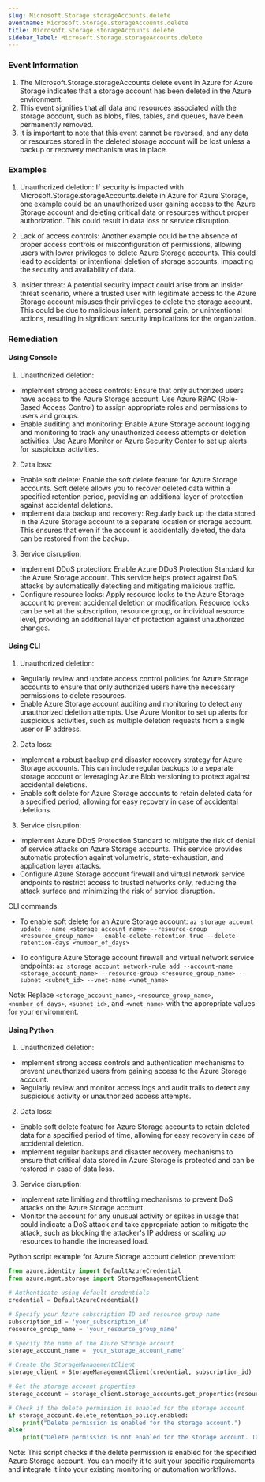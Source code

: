 ```yaml
--- 
slug: Microsoft.Storage.storageAccounts.delete
eventname: Microsoft.Storage.storageAccounts.delete
title: Microsoft.Storage.storageAccounts.delete
sidebar_label: Microsoft.Storage.storageAccounts.delete
---
```

                       
### Event Information

1. The Microsoft.Storage.storageAccounts.delete event in Azure for Azure Storage indicates that a storage account has been deleted in the Azure environment.
2. This event signifies that all data and resources associated with the storage account, such as blobs, files, tables, and queues, have been permanently removed.
3. It is important to note that this event cannot be reversed, and any data or resources stored in the deleted storage account will be lost unless a backup or recovery mechanism was in place.


### Examples

1. Unauthorized deletion: If security is impacted with Microsoft.Storage.storageAccounts.delete in Azure for Azure Storage, one example could be an unauthorized user gaining access to the Azure Storage account and deleting critical data or resources without proper authorization. This could result in data loss or service disruption.

2. Lack of access controls: Another example could be the absence of proper access controls or misconfiguration of permissions, allowing users with lower privileges to delete Azure Storage accounts. This could lead to accidental or intentional deletion of storage accounts, impacting the security and availability of data.

3. Insider threat: A potential security impact could arise from an insider threat scenario, where a trusted user with legitimate access to the Azure Storage account misuses their privileges to delete the storage account. This could be due to malicious intent, personal gain, or unintentional actions, resulting in significant security implications for the organization.

### Remediation

#### Using Console

1. Unauthorized deletion:
- Implement strong access controls: Ensure that only authorized users have access to the Azure Storage account. Use Azure RBAC (Role-Based Access Control) to assign appropriate roles and permissions to users and groups.
- Enable auditing and monitoring: Enable Azure Storage account logging and monitoring to track any unauthorized access attempts or deletion activities. Use Azure Monitor or Azure Security Center to set up alerts for suspicious activities.

2. Data loss:
- Enable soft delete: Enable the soft delete feature for Azure Storage accounts. Soft delete allows you to recover deleted data within a specified retention period, providing an additional layer of protection against accidental deletions.
- Implement data backup and recovery: Regularly back up the data stored in the Azure Storage account to a separate location or storage account. This ensures that even if the account is accidentally deleted, the data can be restored from the backup.

3. Service disruption:
- Implement DDoS protection: Enable Azure DDoS Protection Standard for the Azure Storage account. This service helps protect against DoS attacks by automatically detecting and mitigating malicious traffic.
- Configure resource locks: Apply resource locks to the Azure Storage account to prevent accidental deletion or modification. Resource locks can be set at the subscription, resource group, or individual resource level, providing an additional layer of protection against unauthorized changes.

#### Using CLI

1. Unauthorized deletion:
- Regularly review and update access control policies for Azure Storage accounts to ensure that only authorized users have the necessary permissions to delete resources.
- Enable Azure Storage account auditing and monitoring to detect any unauthorized deletion attempts. Use Azure Monitor to set up alerts for suspicious activities, such as multiple deletion requests from a single user or IP address.

2. Data loss:
- Implement a robust backup and disaster recovery strategy for Azure Storage accounts. This can include regular backups to a separate storage account or leveraging Azure Blob versioning to protect against accidental deletions.
- Enable soft delete for Azure Storage accounts to retain deleted data for a specified period, allowing for easy recovery in case of accidental deletions.

3. Service disruption:
- Implement Azure DDoS Protection Standard to mitigate the risk of denial of service attacks on Azure Storage accounts. This service provides automatic protection against volumetric, state-exhaustion, and application layer attacks.
- Configure Azure Storage account firewall and virtual network service endpoints to restrict access to trusted networks only, reducing the attack surface and minimizing the risk of service disruption.

CLI commands:
- To enable soft delete for an Azure Storage account:
  `az storage account update --name <storage_account_name> --resource-group <resource_group_name> --enable-delete-retention true --delete-retention-days <number_of_days>`
  
- To configure Azure Storage account firewall and virtual network service endpoints:
  `az storage account network-rule add --account-name <storage_account_name> --resource-group <resource_group_name> --subnet <subnet_id> --vnet-name <vnet_name>`
  
Note: Replace `<storage_account_name>`, `<resource_group_name>`, `<number_of_days>`, `<subnet_id>`, and `<vnet_name>` with the appropriate values for your environment.

#### Using Python

1. Unauthorized deletion:
- Implement strong access controls and authentication mechanisms to prevent unauthorized users from gaining access to the Azure Storage account.
- Regularly review and monitor access logs and audit trails to detect any suspicious activity or unauthorized access attempts. 

2. Data loss:
- Enable soft delete feature for Azure Storage accounts to retain deleted data for a specified period of time, allowing for easy recovery in case of accidental deletion.
- Implement regular backups and disaster recovery mechanisms to ensure that critical data stored in Azure Storage is protected and can be restored in case of data loss.

3. Service disruption:
- Implement rate limiting and throttling mechanisms to prevent DoS attacks on the Azure Storage account.
- Monitor the account for any unusual activity or spikes in usage that could indicate a DoS attack and take appropriate action to mitigate the attack, such as blocking the attacker's IP address or scaling up resources to handle the increased load.

Python script example for Azure Storage account deletion prevention:

```python
from azure.identity import DefaultAzureCredential
from azure.mgmt.storage import StorageManagementClient

# Authenticate using default credentials
credential = DefaultAzureCredential()

# Specify your Azure subscription ID and resource group name
subscription_id = 'your_subscription_id'
resource_group_name = 'your_resource_group_name'

# Specify the name of the Azure Storage account
storage_account_name = 'your_storage_account_name'

# Create the StorageManagementClient
storage_client = StorageManagementClient(credential, subscription_id)

# Get the storage account properties
storage_account = storage_client.storage_accounts.get_properties(resource_group_name, storage_account_name)

# Check if the delete permission is enabled for the storage account
if storage_account.delete_retention_policy.enabled:
    print("Delete permission is enabled for the storage account.")
else:
    print("Delete permission is not enabled for the storage account. Take appropriate action to enable it.")
```

Note: This script checks if the delete permission is enabled for the specified Azure Storage account. You can modify it to suit your specific requirements and integrate it into your existing monitoring or automation workflows.


 